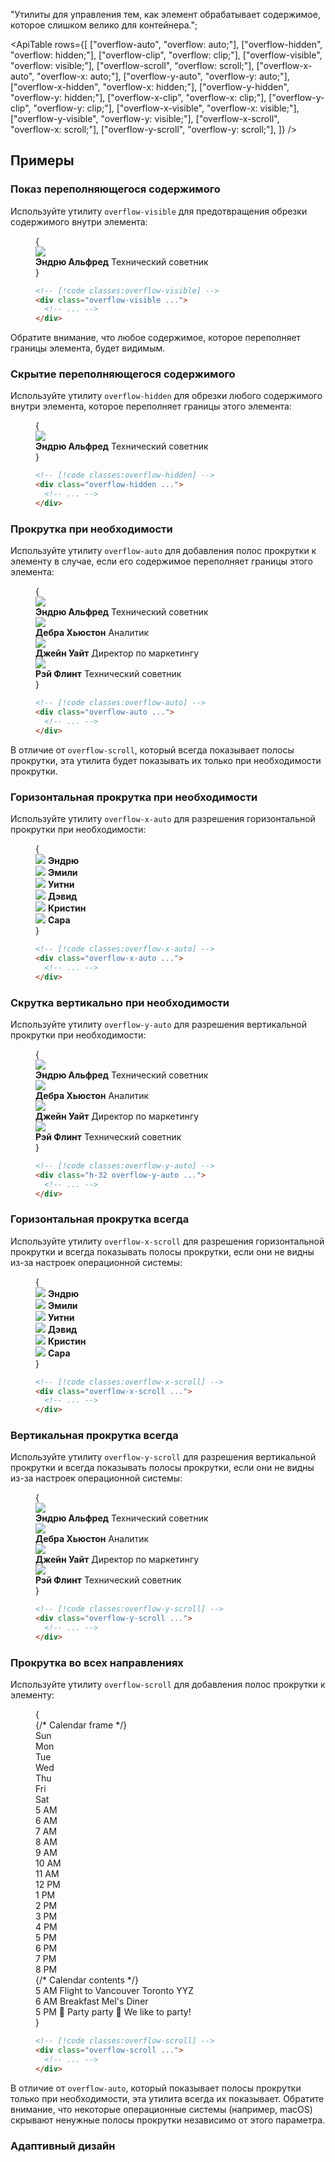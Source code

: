 
  "Утилиты для управления тем, как элемент обрабатывает содержимое, которое слишком велико для контейнера.";

<ApiTable
  rows={[
    ["overflow-auto", "overflow: auto;"],
    ["overflow-hidden", "overflow: hidden;"],
    ["overflow-clip", "overflow: clip;"],
    ["overflow-visible", "overflow: visible;"],
    ["overflow-scroll", "overflow: scroll;"],
    ["overflow-x-auto", "overflow-x: auto;"],
    ["overflow-y-auto", "overflow-y: auto;"],
    ["overflow-x-hidden", "overflow-x: hidden;"],
    ["overflow-y-hidden", "overflow-y: hidden;"],
    ["overflow-x-clip", "overflow-x: clip;"],
    ["overflow-y-clip", "overflow-y: clip;"],
    ["overflow-x-visible", "overflow-x: visible;"],
    ["overflow-y-visible", "overflow-y: visible;"],
    ["overflow-x-scroll", "overflow-x: scroll;"],
    ["overflow-y-scroll", "overflow-y: scroll;"],
  ]}
/>

## Примеры

### Показ переполняющегося содержимого

Используйте утилиту `overflow-visible` для предотвращения обрезки содержимого внутри элемента:

<Figure>

<Example>
  {
    <div className="relative mx-auto flex max-w-sm items-center gap-6 overflow-visible rounded-xl bg-white shadow-lg ring-1 ring-black/5 dark:bg-gray-800">
      <img
        className="absolute -left-6 h-24 w-24 rounded-full shadow-lg"
        src="https://images.unsplash.com/photo-1501196354995-cbb51c65aaea?ixlib=rb-1.2.1&ixid=MnwxMjA3fDB8MHxwaG90by1wYWdlfHx8fGVufDB8fHx8&auto=format&fit=facearea&facepad=4&w=256&h=256&q=80"
      />
      <div className="flex flex-col py-5 pl-24">
        <strong className="text-sm font-medium text-gray-900 dark:text-gray-200">Эндрю Альфред</strong>
        <span className="text-sm font-medium text-gray-500 dark:text-gray-400">Технический советник</span>
      </div>
    </div>
  }
</Example>

```html
<!-- [!code classes:overflow-visible] -->
<div class="overflow-visible ...">
  <!-- ... -->
</div>
```

</Figure>

Обратите внимание, что любое содержимое, которое переполняет границы элемента, будет видимым.

### Скрытие переполняющегося содержимого

Используйте утилиту `overflow-hidden` для обрезки любого содержимого внутри элемента, которое переполняет границы этого элемента:

<Figure>

<Example>
  {
    <div className="relative mx-auto flex max-w-sm items-center gap-6 overflow-hidden rounded-xl bg-white shadow-lg ring-1 ring-black/5 dark:bg-gray-800">
      <img
        className="absolute -left-6 h-24 w-24 rounded-full shadow-lg"
        src="https://images.unsplash.com/photo-1501196354995-cbb51c65aaea?ixlib=rb-1.2.1&ixid=MnwxMjA3fDB8MHxwaG90by1wYWdlfHx8fGVufDB8fHx8&auto=format&fit=facearea&facepad=4&w=256&h=256&q=80"
      />
      <div className="flex flex-col py-5 pl-24">
        <strong className="text-sm font-medium text-gray-900 dark:text-gray-200">Эндрю Альфред</strong>
        <span className="text-sm font-medium text-gray-500 dark:text-gray-400">Технический советник</span>
      </div>
    </div>
  }
</Example>

```html
<!-- [!code classes:overflow-hidden] -->
<div class="overflow-hidden ...">
  <!-- ... -->
</div>
```

</Figure>

### Прокрутка при необходимости

Используйте утилиту `overflow-auto` для добавления полос прокрутки к элементу в случае, если его содержимое переполняет границы этого элемента:

<Figure hint="Прокрутите вертикально">

<Example>
  {
    <div className="relative mx-auto flex h-72 max-w-sm flex-col divide-y divide-gray-200 overflow-auto rounded-xl bg-white shadow-lg ring-1 ring-black/5 dark:divide-gray-200/5 dark:bg-gray-800">
      <div className="flex items-center gap-4 p-4">
        <img
          className="h-12 w-12 rounded-full"
          src="https://images.unsplash.com/photo-1501196354995-cbb51c65aaea?ixlib=rb-1.2.1&ixid=MnwxMjA3fDB8MHxwaG90by1wYWdlfHx8fGVufDB8fHx8&auto=format&fit=facearea&facepad=4&w=256&h=256&q=80"
        />
        <div className="flex flex-col">
          <strong className="text-sm font-medium text-gray-900 dark:text-gray-200">Эндрю Альфред</strong>
          <span className="text-sm font-medium text-gray-500 dark:text-gray-400">Технический советник</span>
        </div>
      </div>
      <div className="flex items-center gap-4 p-4">
        <img
          className="h-12 w-12 rounded-full"
          src="https://images.unsplash.com/photo-1531123897727-8f129e1688ce?ixlib=rb-1.2.1&ixid=MnwxMjA3fDB8MHxwaG90by1wYWdlfHx8fGVufDB8fHx8&auto=format&fit=facearea&facepad=4&w=256&h=256&q=80"
        />
        <div className="flex flex-col">
          <strong className="text-sm font-medium text-gray-900 dark:text-gray-200">Дебра Хьюстон</strong>
          <span className="text-sm font-medium text-gray-500 dark:text-gray-400">Аналитик</span>
        </div>
      </div>
      <div className="flex items-center gap-4 p-4">
        <img
          className="h-12 w-12 rounded-full"
          src="https://images.unsplash.com/photo-1517841905240-472988babdf9?ixlib=rb-1.2.1&ixid=MnwxMjA3fDB8MHxwaG90by1wYWdlfHx8fGVufDB8fHx8&auto=format&fit=facearea&facepad=4&w=256&h=256&q=80"
        />
        <div className="flex flex-col">
          <strong className="text-sm font-medium text-gray-900 dark:text-gray-200">Джейн Уайт</strong>
          <span className="text-sm font-medium text-gray-500 dark:text-gray-400">Директор по маркетингу</span>
        </div>
      </div>
      <div className="flex items-center gap-4 p-4">
        <img
          className="h-12 w-12 rounded-full"
          src="https://images.unsplash.com/photo-1531427186611-ecfd6d936c79?ixlib=rb-1.2.1&ixid=MnwxMjA3fDB8MHxwaG90by1wYWdlfHx8fGVufDB8fHx8&auto=format&fit=facearea&facepad=4&w=256&h=256&q=80"
        />
        <div className="flex flex-col">
          <strong className="text-sm font-medium text-gray-900 dark:text-gray-200">Рэй Флинт</strong>
          <span className="text-sm font-medium text-gray-500 dark:text-gray-400">Технический советник</span>
        </div>
      </div>
    </div>
  }
</Example>

```html
<!-- [!code classes:overflow-auto] -->
<div class="overflow-auto ...">
  <!-- ... -->
</div>
```

</Figure>

В отличие от `overflow-scroll`, который всегда показывает полосы прокрутки, эта утилита будет показывать их только при необходимости прокрутки.

### Горизонтальная прокрутка при необходимости

Используйте утилиту `overflow-x-auto` для разрешения горизонтальной прокрутки при необходимости:

<Figure hint="Прокрутите горизонтально">

<Example padding={false}>
  {
    <div className="mx-auto max-w-md min-w-0 bg-white shadow-xl dark:bg-gray-800">
      <div className="flex overflow-x-auto">
        <div className="flex-none px-3 py-6 first:pl-6 last:pr-6">
          <div className="flex flex-col items-center justify-center gap-3">
            <img
              className="h-18 w-18 rounded-full"
              src="https://images.unsplash.com/photo-1501196354995-cbb51c65aaea?ixlib=rb-1.2.1&ixid=MnwxMjA3fDB8MHxwaG90by1wYWdlfHx8fGVufDB8fHx8&auto=format&fit=facearea&facepad=4&w=256&h=256&q=80"
            />
            <strong className="text-xs font-medium text-gray-900 dark:text-gray-200">Эндрю</strong>
          </div>
        </div>
        <div className="flex-none px-3 py-6 first:pl-6 last:pr-6">
          <div className="flex flex-col items-center justify-center gap-3">
            <img
              className="h-18 w-18 rounded-full"
              src="https://images.unsplash.com/photo-1494790108377-be9c29b29330?ixlib=rb-1.2.1&ixid=MnwxMjA3fDB8MHxwaG90by1wYWdlfHx8fGVufDB8fHx8&auto=format&fit=facearea&facepad=4&w=256&h=256&q=80"
            />
            <strong className="text-xs font-medium text-gray-900 dark:text-gray-200">Эмили</strong>
          </div>
        </div>
        <div className="flex-none px-3 py-6 first:pl-6 last:pr-6">
          <div className="flex flex-col items-center justify-center gap-3">
            <img
              className="h-18 w-18 rounded-full"
              src="https://images.unsplash.com/photo-1502685104226-ee32379fefbe?ixlib=rb-1.2.1&ixid=MnwxMjA3fDB8MHxwaG90by1wYWdlfHx8fGVufDB8fHx8&auto=format&fit=facearea&facepad=4&w=256&h=256&q=80"
            />
            <strong className="text-xs font-medium text-gray-900 dark:text-gray-200">Уитни</strong>
          </div>
        </div>
        <div className="flex-none px-3 py-6 first:pl-6 last:pr-6">
          <div className="flex flex-col items-center justify-center gap-3">
            <img
              className="h-18 w-18 rounded-full"
              src="https://images.unsplash.com/photo-1519345182560-3f2917c472ef?ixlib=rb-1.2.1&ixid=MnwxMjA3fDB8MHxwaG90by1wYWdlfHx8fGVufDB8fHx8&auto=format&fit=facearea&facepad=4&w=256&h=256&q=80"
            />
            <strong className="text-xs font-medium text-gray-900 dark:text-gray-200">Дэвид</strong>
          </div>
        </div>
        <div className="flex-none px-3 py-6 first:pl-6 last:pr-6">
          <div className="flex flex-col items-center justify-center gap-3">
            <img
              className="h-18 w-18 rounded-full"
              src="https://images.unsplash.com/photo-1438761681033-6461ffad8d80?ixlib=rb-1.2.1&ixid=MnwxMjA3fDB8MHxwaG90by1wYWdlfHx8fGVufDB8fHx8&auto=format&fit=facearea&facepad=4&w=256&h=256&q=80"
            />
            <strong className="text-xs font-medium text-gray-900 dark:text-gray-200">Кристин</strong>
          </div>
        </div>
        <div className="flex-none px-3 py-6 first:pl-6 last:pr-6">
          <div className="flex flex-col items-center justify-center gap-3">
            <img
              className="h-18 w-18 rounded-full"
              src="https://images.unsplash.com/photo-1605405748313-a416a1b84491?ixlib=rb-1.2.1&ixid=MnwxMjA3fDB8MHxwaG90by1wYWdlfHx8fGVufDB8fHx8&auto=format&fit=facearea&facepad=4&w=256&h=256&q=80"
            />
            <strong className="text-xs font-medium text-gray-900 dark:text-gray-200">Сара</strong>
          </div>
        </div>
      </div>
    </div>
  }
</Example>

```html
<!-- [!code classes:overflow-x-auto] -->
<div class="overflow-x-auto ...">
  <!-- ... -->
</div>
```

</Figure>

### Скрутка вертикально при необходимости

Используйте утилиту `overflow-y-auto` для разрешения вертикальной прокрутки при необходимости:

<Figure hint="Прокрутите вертикально">

<Example>
  {
    <div className="relative mx-auto flex h-72 max-w-sm flex-col divide-y divide-gray-200 overflow-y-auto rounded-xl bg-white shadow-lg ring-1 ring-black/5 dark:divide-gray-200/5 dark:bg-gray-800">
      <div className="flex items-center gap-4 p-4">
        <img
          className="h-12 w-12 rounded-full"
          src="https://images.unsplash.com/photo-1501196354995-cbb51c65aaea?ixlib=rb-1.2.1&ixid=MnwxMjA3fDB8MHxwaG90by1wYWdlfHx8fGVufDB8fHx8&auto=format&fit=facearea&facepad=4&w=256&h=256&q=80"
        />
        <div className="flex flex-col">
          <strong className="text-sm font-medium text-gray-900 dark:text-gray-200">Эндрю Альфред</strong>
          <span className="text-sm font-medium text-gray-500 dark:text-gray-400">Технический советник</span>
        </div>
      </div>
      <div className="flex items-center gap-4 p-4">
        <img
          className="h-12 w-12 rounded-full"
          src="https://images.unsplash.com/photo-1531123897727-8f129e1688ce?ixlib=rb-1.2.1&ixid=MnwxMjA3fDB8MHxwaG90by1wYWdlfHx8fGVufDB8fHx8&auto=format&fit=facearea&facepad=4&w=256&h=256&q=80"
        />
        <div className="flex flex-col">
          <strong className="text-sm font-medium text-gray-900 dark:text-gray-200">Дебра Хьюстон</strong>
          <span className="text-sm font-medium text-gray-500 dark:text-gray-400">Аналитик</span>
        </div>
      </div>
      <div className="flex items-center gap-4 p-4">
        <img
          className="h-12 w-12 rounded-full"
          src="https://images.unsplash.com/photo-1517841905240-472988babdf9?ixlib=rb-1.2.1&ixid=MnwxMjA3fDB8MHxwaG90by1wYWdlfHx8fGVufDB8fHx8&auto=format&fit=facearea&facepad=4&w=256&h=256&q=80"
        />
        <div className="flex flex-col">
          <strong className="text-sm font-medium text-gray-900 dark:text-gray-200">Джейн Уайт</strong>
          <span className="text-sm font-medium text-gray-500 dark:text-gray-400">Директор по маркетингу</span>
        </div>
      </div>
      <div className="flex items-center gap-4 p-4">
        <img
          className="h-12 w-12 rounded-full"
          src="https://images.unsplash.com/photo-1531427186611-ecfd6d936c79?ixlib=rb-1.2.1&ixid=MnwxMjA3fDB8MHxwaG90by1wYWdlfHx8fGVufDB8fHx8&auto=format&fit=facearea&facepad=4&w=256&h=256&q=80"
        />
        <div className="flex flex-col">
          <strong className="text-sm font-medium text-gray-900 dark:text-gray-200">Рэй Флинт</strong>
          <span className="text-sm font-medium text-gray-500 dark:text-gray-400">Технический советник</span>
        </div>
      </div>
    </div>
  }
</Example>

```html
<!-- [!code classes:overflow-y-auto] -->
<div class="h-32 overflow-y-auto ...">
  <!-- ... -->
</div>
```

</Figure>

### Горизонтальная прокрутка всегда

Используйте утилиту `overflow-x-scroll` для разрешения горизонтальной прокрутки и всегда показывать полосы прокрутки, если они не видны из-за настроек операционной системы:

<Figure hint="Прокрутите горизонтально">

<Example padding={false}>
  {
    <div className="mx-auto max-w-md min-w-0 bg-white shadow-xl dark:bg-gray-800">
      <div className="flex overflow-x-scroll">
        <div className="flex-none px-3 py-6 first:pl-6 last:pr-6">
          <div className="flex flex-col items-center justify-center gap-3">
            <img
              className="h-18 w-18 rounded-full"
              src="https://images.unsplash.com/photo-1501196354995-cbb51c65aaea?ixlib=rb-1.2.1&ixid=MnwxMjA3fDB8MHxwaG90by1wYWdlfHx8fGVufDB8fHx8&auto=format&fit=facearea&facepad=4&w=256&h=256&q=80"
            />
            <strong className="text-xs font-medium text-gray-900 dark:text-gray-200">Эндрю</strong>
          </div>
        </div>
        <div className="flex-none px-3 py-6 first:pl-6 last:pr-6">
          <div className="flex flex-col items-center justify-center gap-3">
            <img
              className="h-18 w-18 rounded-full"
              src="https://images.unsplash.com/photo-1494790108377-be9c29b29330?ixlib=rb-1.2.1&ixid=MnwxMjA3fDB8MHxwaG90by1wYWdlfHx8fGVufDB8fHx8&auto=format&fit=facearea&facepad=4&w=256&h=256&q=80"
            />
            <strong className="text-xs font-medium text-gray-900 dark:text-gray-200">Эмили</strong>
          </div>
        </div>
        <div className="flex-none px-3 py-6 first:pl-6 last:pr-6">
          <div className="flex flex-col items-center justify-center gap-3">
            <img
              className="h-18 w-18 rounded-full"
              src="https://images.unsplash.com/photo-1502685104226-ee32379fefbe?ixlib=rb-1.2.1&ixid=MnwxMjA3fDB8MHxwaG90by1wYWdlfHx8fGVufDB8fHx8&auto=format&fit=facearea&facepad=4&w=256&h=256&q=80"
            />
            <strong className="text-xs font-medium text-gray-900 dark:text-gray-200">Уитни</strong>
          </div>
        </div>
        <div className="flex-none px-3 py-6 first:pl-6 last:pr-6">
          <div className="flex flex-col items-center justify-center gap-3">
            <img
              className="h-18 w-18 rounded-full"
              src="https://images.unsplash.com/photo-1519345182560-3f2917c472ef?ixlib=rb-1.2.1&ixid=MnwxMjA3fDB8MHxwaG90by1wYWdlfHx8fGVufDB8fHx8&auto=format&fit=facearea&facepad=4&w=256&h=256&q=80"
            />
            <strong className="text-xs font-medium text-gray-900 dark:text-gray-200">Дэвид</strong>
          </div>
        </div>
        <div className="flex-none px-3 py-6 first:pl-6 last:pr-6">
          <div className="flex flex-col items-center justify-center gap-3">
            <img
              className="h-18 w-18 rounded-full"
              src="https://images.unsplash.com/photo-1438761681033-6461ffad8d80?ixlib=rb-1.2.1&ixid=MnwxMjA3fDB8MHxwaG90by1wYWdlfHx8fGVufDB8fHx8&auto=format&fit=facearea&facepad=4&w=256&h=256&q=80"
            />
            <strong className="text-xs font-medium text-gray-900 dark:text-gray-200">Кристин</strong>
          </div>
        </div>
        <div className="flex-none px-3 py-6 first:pl-6 last:pr-6">
          <div className="flex flex-col items-center justify-center gap-3">
            <img
              className="h-18 w-18 rounded-full"
              src="https://images.unsplash.com/photo-1605405748313-a416a1b84491?ixlib=rb-1.2.1&ixid=MnwxMjA3fDB8MHxwaG90by1wYWdlfHx8fGVufDB8fHx8&auto=format&fit=facearea&facepad=4&w=256&h=256&q=80"
            />
            <strong className="text-xs font-medium text-gray-900 dark:text-gray-200">Сара</strong>
          </div>
        </div>
      </div>
    </div>
  }
</Example>

```html
<!-- [!code classes:overflow-x-scroll] -->
<div class="overflow-x-scroll ...">
  <!-- ... -->
</div>
```

</Figure>

### Вертикальная прокрутка всегда

Используйте утилиту `overflow-y-scroll` для разрешения вертикальной прокрутки и всегда показывать полосы прокрутки, если они не видны из-за настроек операционной системы:

<Figure hint="Прокрутите вертикально">

<Example>
  {
    <div className="relative mx-auto flex h-72 max-w-sm flex-col divide-y divide-gray-200 overflow-y-scroll rounded-xl bg-white shadow-lg ring-1 ring-black/5 dark:divide-gray-200/5 dark:bg-gray-800">
      <div className="flex items-center gap-4 p-4">
        <img
          className="h-12 w-12 rounded-full"
          src="https://images.unsplash.com/photo-1501196354995-cbb51c65aaea?ixlib=rb-1.2.1&ixid=MnwxMjA3fDB8MHxwaG90by1wYWdlfHx8fGVufDB8fHx8&auto=format&fit=facearea&facepad=4&w=256&h=256&q=80"
        />
        <div className="flex flex-col">
          <strong className="text-sm font-medium text-gray-900 dark:text-gray-200">Эндрю Альфред</strong>
          <span className="text-sm font-medium text-gray-500 dark:text-gray-400">Технический советник</span>
        </div>
      </div>
      <div className="flex items-center gap-4 p-4">
        <img
          className="h-12 w-12 rounded-full"
          src="https://images.unsplash.com/photo-1531123897727-8f129e1688ce?ixlib=rb-1.2.1&ixid=MnwxMjA3fDB8MHxwaG90by1wYWdlfHx8fGVufDB8fHx8&auto=format&fit=facearea&facepad=4&w=256&h=256&q=80"
        />
        <div className="flex flex-col">
          <strong className="text-sm font-medium text-gray-900 dark:text-gray-200">Дебра Хьюстон</strong>
          <span className="text-sm font-medium text-gray-500 dark:text-gray-400">Аналитик</span>
        </div>
      </div>
      <div className="flex items-center gap-4 p-4">
        <img
          className="h-12 w-12 rounded-full"
          src="https://images.unsplash.com/photo-1517841905240-472988babdf9?ixlib=rb-1.2.1&ixid=MnwxMjA3fDB8MHxwaG90by1wYWdlfHx8fGVufDB8fHx8&auto=format&fit=facearea&facepad=4&w=256&h=256&q=80"
        />
        <div className="flex flex-col">
          <strong className="text-sm font-medium text-gray-900 dark:text-gray-200">Джейн Уайт</strong>
          <span className="text-sm font-medium text-gray-500 dark:text-gray-400">Директор по маркетингу</span>
        </div>
      </div>
      <div className="flex items-center gap-4 p-4">
        <img
          className="h-12 w-12 rounded-full"
          src="https://images.unsplash.com/photo-1531427186611-ecfd6d936c79?ixlib=rb-1.2.1&ixid=MnwxMjA3fDB8MHxwaG90by1wYWdlfHx8fGVufDB8fHx8&auto=format&fit=facearea&facepad=4&w=256&h=256&q=80"
        />
        <div className="flex flex-col">
          <strong className="text-sm font-medium text-gray-900 dark:text-gray-200">Рэй Флинт</strong>
          <span className="text-sm font-medium text-gray-500 dark:text-gray-400">Технический советник</span>
        </div>
      </div>
    </div>
  }
</Example>

```html
<!-- [!code classes:overflow-y-scroll] -->
<div class="overflow-y-scroll ...">
  <!-- ... -->
</div>
```

</Figure>

### Прокрутка во всех направлениях

Используйте утилиту `overflow-scroll` для добавления полос прокрутки к элементу:

<Figure hint="Прокрутите вертикально и горизонтально">

<Example padding={false}>
  {
    <div className="overflow-hidden dark:bg-gray-800">
      <div className="grid max-h-90 grid-cols-[70px_repeat(7,150px)] grid-rows-[auto_repeat(16,50px)] overflow-scroll">
        {/* Calendar frame */}
        <div className="sticky top-0 z-10 col-start-1 row-start-1 border-b border-gray-100 bg-white bg-clip-padding py-2 text-sm font-medium text-gray-900 dark:border-black/10 dark:bg-gradient-to-b dark:from-gray-600 dark:to-gray-700 dark:text-gray-200"></div>
        <div className="sticky top-0 z-10 col-start-2 row-start-1 border-b border-gray-100 bg-white bg-clip-padding py-2 text-center text-sm font-medium text-gray-900 dark:border-black/10 dark:bg-gradient-to-b dark:from-gray-600 dark:to-gray-700 dark:text-gray-200">
          Sun
        </div>
        <div className="sticky top-0 z-10 col-start-3 row-start-1 border-b border-gray-100 bg-white bg-clip-padding py-2 text-center text-sm font-medium text-gray-900 dark:border-black/10 dark:bg-gradient-to-b dark:from-gray-600 dark:to-gray-700 dark:text-gray-200">
          Mon
        </div>
        <div className="sticky top-0 z-10 col-start-4 row-start-1 border-b border-gray-100 bg-white bg-clip-padding py-2 text-center text-sm font-medium text-gray-900 dark:border-black/10 dark:bg-gradient-to-b dark:from-gray-600 dark:to-gray-700 dark:text-gray-200">
          Tue
        </div>
        <div className="sticky top-0 z-10 col-start-5 row-start-1 border-b border-gray-100 bg-white bg-clip-padding py-2 text-center text-sm font-medium text-gray-900 dark:border-black/10 dark:bg-gradient-to-b dark:from-gray-600 dark:to-gray-700 dark:text-gray-200">
          Wed
        </div>
        <div className="sticky top-0 z-10 col-start-6 row-start-1 border-b border-gray-100 bg-white bg-clip-padding py-2 text-center text-sm font-medium text-gray-900 dark:border-black/10 dark:bg-gradient-to-b dark:from-gray-600 dark:to-gray-700 dark:text-gray-200">
          Thu
        </div>
        <div className="sticky top-0 z-10 col-start-7 row-start-1 border-b border-gray-100 bg-white bg-clip-padding py-2 text-center text-sm font-medium text-gray-900 dark:border-black/10 dark:bg-gradient-to-b dark:from-gray-600 dark:to-gray-700 dark:text-gray-200">
          Fri
        </div>
        <div className="sticky top-0 z-10 col-start-8 row-start-1 border-b border-gray-100 bg-white bg-clip-padding py-2 text-center text-sm font-medium text-gray-900 dark:border-black/10 dark:bg-gradient-to-b dark:from-gray-600 dark:to-gray-700 dark:text-gray-200">
          Sat
        </div>
        <div className="sticky left-0 col-start-1 row-start-2 border-r border-gray-100 bg-white p-1.5 text-right text-xs font-medium text-gray-400 uppercase dark:border-gray-200/5 dark:bg-gray-800">
          5 AM
        </div>
        <div className="col-start-2 row-start-2 border-r border-b border-gray-100 dark:border-gray-200/5"></div>
        <div className="col-start-3 row-start-2 border-r border-b border-gray-100 dark:border-gray-200/5"></div>
        <div className="col-start-4 row-start-2 border-r border-b border-gray-100 dark:border-gray-200/5"></div>
        <div className="col-start-5 row-start-2 border-r border-b border-gray-100 dark:border-gray-200/5"></div>
        <div className="col-start-6 row-start-2 border-r border-b border-gray-100 dark:border-gray-200/5"></div>
        <div className="col-start-7 row-start-2 border-r border-b border-gray-100 dark:border-gray-200/5"></div>
        <div className="col-start-8 row-start-2 border-b border-gray-100 dark:border-gray-200/5"></div>
        <div className="sticky left-0 col-start-1 row-start-3 border-r border-gray-100 bg-white p-1.5 text-right text-xs font-medium text-gray-400 uppercase dark:border-gray-200/5 dark:bg-gray-800">
          6 AM
        </div>
        <div className="col-start-2 row-start-3 border-r border-b border-gray-100 dark:border-gray-200/5"></div>
        <div className="col-start-3 row-start-3 border-r border-b border-gray-100 dark:border-gray-200/5"></div>
        <div className="col-start-4 row-start-3 border-r border-b border-gray-100 dark:border-gray-200/5"></div>
        <div className="col-start-5 row-start-3 border-r border-b border-gray-100 dark:border-gray-200/5"></div>
        <div className="col-start-6 row-start-3 border-r border-b border-gray-100 dark:border-gray-200/5"></div>
        <div className="col-start-7 row-start-3 border-r border-b border-gray-100 dark:border-gray-200/5"></div>
        <div className="col-start-8 row-start-3 border-b border-gray-100 dark:border-gray-200/5"></div>
        <div className="sticky left-0 col-start-1 row-start-4 border-r border-gray-100 bg-white p-1.5 text-right text-xs font-medium text-gray-400 uppercase dark:border-gray-200/5 dark:bg-gray-800">
          7 AM
        </div>
        <div className="col-start-2 row-start-4 border-r border-b border-gray-100 dark:border-gray-200/5"></div>
        <div className="col-start-3 row-start-4 border-r border-b border-gray-100 dark:border-gray-200/5"></div>
        <div className="col-start-4 row-start-4 border-r border-b border-gray-100 dark:border-gray-200/5"></div>
        <div className="col-start-5 row-start-4 border-r border-b border-gray-100 dark:border-gray-200/5"></div>
        <div className="col-start-6 row-start-4 border-r border-b border-gray-100 dark:border-gray-200/5"></div>
        <div className="col-start-7 row-start-4 border-r border-b border-gray-100 dark:border-gray-200/5"></div>
        <div className="col-start-8 row-start-4 border-b border-gray-100 dark:border-gray-200/5"></div>
        <div className="sticky left-0 col-start-1 row-start-5 border-r border-gray-100 bg-white p-1.5 text-right text-xs font-medium text-gray-400 uppercase dark:border-gray-200/5 dark:bg-gray-800">
          8 AM
        </div>
        <div className="col-start-2 row-start-5 border-r border-b border-gray-100 dark:border-gray-200/5"></div>
        <div className="col-start-3 row-start-5 border-r border-b border-gray-100 dark:border-gray-200/5"></div>
        <div className="col-start-4 row-start-5 border-r border-b border-gray-100 dark:border-gray-200/5"></div>
        <div className="col-start-5 row-start-5 border-r border-b border-gray-100 dark:border-gray-200/5"></div>
        <div className="col-start-6 row-start-5 border-r border-b border-gray-100 dark:border-gray-200/5"></div>
        <div className="col-start-7 row-start-5 border-r border-b border-gray-100 dark:border-gray-200/5"></div>
        <div className="col-start-8 row-start-5 border-b border-gray-100 dark:border-gray-200/5"></div>
        <div className="sticky left-0 col-start-1 row-start-6 border-r border-gray-100 bg-white p-1.5 text-right text-xs font-medium text-gray-400 uppercase dark:border-gray-200/5 dark:bg-gray-800">
          9 AM
        </div>
        <div className="col-start-2 row-start-6 border-r border-b border-gray-100 dark:border-gray-200/5"></div>
        <div className="col-start-3 row-start-6 border-r border-b border-gray-100 dark:border-gray-200/5"></div>
        <div className="col-start-4 row-start-6 border-r border-b border-gray-100 dark:border-gray-200/5"></div>
        <div className="col-start-5 row-start-6 border-r border-b border-gray-100 dark:border-gray-200/5"></div>
        <div className="col-start-6 row-start-6 border-r border-b border-gray-100 dark:border-gray-200/5"></div>
        <div className="col-start-7 row-start-6 border-r border-b border-gray-100 dark:border-gray-200/5"></div>
        <div className="col-start-8 row-start-6 border-b border-gray-100 dark:border-gray-200/5"></div>
        <div className="sticky left-0 col-start-1 row-start-7 border-r border-gray-100 bg-white p-1.5 text-right text-xs font-medium text-gray-400 uppercase dark:border-gray-200/5 dark:bg-gray-800">
          10 AM
        </div>
        <div className="col-start-2 row-start-7 border-r border-b border-gray-100 dark:border-gray-200/5"></div>
        <div className="col-start-3 row-start-7 border-r border-b border-gray-100 dark:border-gray-200/5"></div>
        <div className="col-start-4 row-start-7 border-r border-b border-gray-100 dark:border-gray-200/5"></div>
        <div className="col-start-5 row-start-7 border-r border-b border-gray-100 dark:border-gray-200/5"></div>
        <div className="col-start-6 row-start-7 border-r border-b border-gray-100 dark:border-gray-200/5"></div>
        <div className="col-start-7 row-start-7 border-r border-b border-gray-100 dark:border-gray-200/5"></div>
        <div className="col-start-8 row-start-7 border-b border-gray-100 dark:border-gray-200/5"></div>
        <div className="sticky left-0 col-start-1 row-start-8 border-r border-gray-100 bg-white p-1.5 text-right text-xs font-medium text-gray-400 uppercase dark:border-gray-200/5 dark:bg-gray-800">
          11 AM
        </div>
        <div className="col-start-2 row-start-8 border-r border-b border-gray-100 dark:border-gray-200/5"></div>
        <div className="col-start-3 row-start-8 border-r border-b border-gray-100 dark:border-gray-200/5"></div>
        <div className="col-start-4 row-start-8 border-r border-b border-gray-100 dark:border-gray-200/5"></div>
        <div className="col-start-5 row-start-8 border-r border-b border-gray-100 dark:border-gray-200/5"></div>
        <div className="col-start-6 row-start-8 border-r border-b border-gray-100 dark:border-gray-200/5"></div>
        <div className="col-start-7 row-start-8 border-r border-b border-gray-100 dark:border-gray-200/5"></div>
        <div className="col-start-8 row-start-8 border-b border-gray-100 dark:border-gray-200/5"></div>
        <div className="sticky left-0 col-start-1 row-start-9 border-r border-gray-100 bg-white p-1.5 text-right text-xs font-medium text-gray-400 uppercase dark:border-gray-200/5 dark:bg-gray-800">
          12 PM
        </div>
        <div className="col-start-2 row-start-9 border-r border-b border-gray-100 dark:border-gray-200/5"></div>
        <div className="col-start-3 row-start-9 border-r border-b border-gray-100 dark:border-gray-200/5"></div>
        <div className="col-start-4 row-start-9 border-r border-b border-gray-100 dark:border-gray-200/5"></div>
        <div className="col-start-5 row-start-9 border-r border-b border-gray-100 dark:border-gray-200/5"></div>
        <div className="col-start-6 row-start-9 border-r border-b border-gray-100 dark:border-gray-200/5"></div>
        <div className="col-start-7 row-start-9 border-r border-b border-gray-100 dark:border-gray-200/5"></div>
        <div className="col-start-8 row-start-9 border-b border-gray-100 dark:border-gray-200/5"></div>
        <div className="sticky left-0 col-start-1 row-start-10 border-r border-gray-100 bg-white p-1.5 text-right text-xs font-medium text-gray-400 uppercase dark:border-gray-200/5 dark:bg-gray-800">
          1 PM
        </div>
        <div className="col-start-2 row-start-10 border-r border-b border-gray-100 dark:border-gray-200/5"></div>
        <div className="col-start-3 row-start-10 border-r border-b border-gray-100 dark:border-gray-200/5"></div>
        <div className="col-start-4 row-start-10 border-r border-b border-gray-100 dark:border-gray-200/5"></div>
        <div className="col-start-5 row-start-10 border-r border-b border-gray-100 dark:border-gray-200/5"></div>
        <div className="col-start-6 row-start-10 border-r border-b border-gray-100 dark:border-gray-200/5"></div>
        <div className="col-start-7 row-start-10 border-r border-b border-gray-100 dark:border-gray-200/5"></div>
        <div className="col-start-8 row-start-10 border-b border-gray-100 dark:border-gray-200/5"></div>
        <div className="sticky left-0 col-start-1 row-start-11 border-r border-gray-100 bg-white p-1.5 text-right text-xs font-medium text-gray-400 uppercase dark:border-gray-200/5 dark:bg-gray-800">
          2 PM
        </div>
        <div className="col-start-2 row-start-11 border-r border-b border-gray-100 dark:border-gray-200/5"></div>
        <div className="col-start-3 row-start-11 border-r border-b border-gray-100 dark:border-gray-200/5"></div>
        <div className="col-start-4 row-start-11 border-r border-b border-gray-100 dark:border-gray-200/5"></div>
        <div className="col-start-5 row-start-11 border-r border-b border-gray-100 dark:border-gray-200/5"></div>
        <div className="col-start-6 row-start-11 border-r border-b border-gray-100 dark:border-gray-200/5"></div>
        <div className="col-start-7 row-start-11 border-r border-b border-gray-100 dark:border-gray-200/5"></div>
        <div className="col-start-8 row-start-11 border-b border-gray-100 dark:border-gray-200/5"></div>
        <div className="sticky left-0 col-start-1 row-start-12 border-r border-gray-100 bg-white p-1.5 text-right text-xs font-medium text-gray-400 uppercase dark:border-gray-200/5 dark:bg-gray-800">
          3 PM
        </div>
        <div className="col-start-2 row-start-12 border-r border-b border-gray-100 dark:border-gray-200/5"></div>
        <div className="col-start-3 row-start-12 border-r border-b border-gray-100 dark:border-gray-200/5"></div>
        <div className="col-start-4 row-start-12 border-r border-b border-gray-100 dark:border-gray-200/5"></div>
        <div className="col-start-5 row-start-12 border-r border-b border-gray-100 dark:border-gray-200/5"></div>
        <div className="col-start-6 row-start-12 border-r border-b border-gray-100 dark:border-gray-200/5"></div>
        <div className="col-start-7 row-start-12 border-r border-b border-gray-100 dark:border-gray-200/5"></div>
        <div className="col-start-8 row-start-12 border-b border-gray-100 dark:border-gray-200/5"></div>
        <div className="sticky left-0 col-start-1 row-start-13 border-r border-gray-100 bg-white p-1.5 text-right text-xs font-medium text-gray-400 uppercase dark:border-gray-200/5 dark:bg-gray-800">
          4 PM
        </div>
        <div className="col-start-2 row-start-13 border-r border-b border-gray-100 dark:border-gray-200/5"></div>
        <div className="col-start-3 row-start-13 border-r border-b border-gray-100 dark:border-gray-200/5"></div>
        <div className="col-start-4 row-start-13 border-r border-b border-gray-100 dark:border-gray-200/5"></div>
        <div className="col-start-5 row-start-13 border-r border-b border-gray-100 dark:border-gray-200/5"></div>
        <div className="col-start-6 row-start-13 border-r border-b border-gray-100 dark:border-gray-200/5"></div>
        <div className="col-start-7 row-start-13 border-r border-b border-gray-100 dark:border-gray-200/5"></div>
        <div className="col-start-8 row-start-13 border-b border-gray-100 dark:border-gray-200/5"></div>
        <div className="sticky left-0 col-start-1 row-start-14 border-r border-gray-100 bg-white p-1.5 text-right text-xs font-medium text-gray-400 uppercase dark:border-gray-200/5 dark:bg-gray-800">
          5 PM
        </div>
        <div className="col-start-2 row-start-14 border-r border-b border-gray-100 dark:border-gray-200/5"></div>
        <div className="col-start-3 row-start-14 border-r border-b border-gray-100 dark:border-gray-200/5"></div>
        <div className="col-start-4 row-start-14 border-r border-b border-gray-100 dark:border-gray-200/5"></div>
        <div className="col-start-5 row-start-14 border-r border-b border-gray-100 dark:border-gray-200/5"></div>
        <div className="col-start-6 row-start-14 border-r border-b border-gray-100 dark:border-gray-200/5"></div>
        <div className="col-start-7 row-start-14 border-r border-b border-gray-100 dark:border-gray-200/5"></div>
        <div className="col-start-8 row-start-14 border-b border-gray-100 dark:border-gray-200/5"></div>
        <div className="sticky left-0 col-start-1 row-start-15 border-r border-gray-100 bg-white p-1.5 text-right text-xs font-medium text-gray-400 uppercase dark:border-gray-200/5 dark:bg-gray-800">
          6 PM
        </div>
        <div className="col-start-2 row-start-15 border-r border-b border-gray-100 dark:border-gray-200/5"></div>
        <div className="col-start-3 row-start-15 border-r border-b border-gray-100 dark:border-gray-200/5"></div>
        <div className="col-start-4 row-start-15 border-r border-b border-gray-100 dark:border-gray-200/5"></div>
        <div className="col-start-5 row-start-15 border-r border-b border-gray-100 dark:border-gray-200/5"></div>
        <div className="col-start-6 row-start-15 border-r border-b border-gray-100 dark:border-gray-200/5"></div>
        <div className="col-start-7 row-start-15 border-r border-b border-gray-100 dark:border-gray-200/5"></div>
        <div className="col-start-8 row-start-15 border-b border-gray-100 dark:border-gray-200/5"></div>
        <div className="sticky left-0 col-start-1 row-start-16 border-r border-gray-100 bg-white p-1.5 text-right text-xs font-medium text-gray-400 uppercase dark:border-gray-200/5 dark:bg-gray-800">
          7 PM
        </div>
        <div className="col-start-2 row-start-16 border-r border-b border-gray-100 dark:border-gray-200/5"></div>
        <div className="col-start-3 row-start-16 border-r border-b border-gray-100 dark:border-gray-200/5"></div>
        <div className="col-start-4 row-start-16 border-r border-b border-gray-100 dark:border-gray-200/5"></div>
        <div className="col-start-5 row-start-16 border-r border-b border-gray-100 dark:border-gray-200/5"></div>
        <div className="col-start-6 row-start-16 border-r border-b border-gray-100 dark:border-gray-200/5"></div>
        <div className="col-start-7 row-start-16 border-r border-b border-gray-100 dark:border-gray-200/5"></div>
        <div className="col-start-8 row-start-16 border-b border-gray-100 dark:border-gray-200/5"></div>
        <div className="sticky left-0 col-start-1 row-start-17 border-r border-gray-100 bg-white p-1.5 text-right text-xs font-medium text-gray-400 uppercase dark:border-gray-200/5 dark:bg-gray-800">
          8 PM
        </div>
        <div className="col-start-2 row-start-17 border-r border-gray-100 dark:border-gray-200/5"></div>
        <div className="col-start-3 row-start-17 border-r border-gray-100 dark:border-gray-200/5"></div>
        <div className="col-start-4 row-start-17 border-r border-b border-gray-100 dark:border-gray-200/5"></div>
        <div className="col-start-5 row-start-17 border-r border-gray-100 dark:border-gray-200/5"></div>
        <div className="col-start-6 row-start-17 border-r border-gray-100 dark:border-gray-200/5"></div>
        <div className="col-start-7 row-start-17 border-r border-gray-100 dark:border-gray-200/5"></div>
        <div className="col-start-8 row-start-17"></div>
        {/* Calendar contents */}
        <div className="col-start-3 row-span-4 row-start-2 m-1 flex flex-col rounded-lg border border-blue-700/10 bg-blue-400/20 p-1 dark:border-sky-500 dark:bg-sky-600/50">
          <span className="text-xs text-blue-600 dark:text-sky-100">5 AM</span>
          <span className="text-xs font-medium text-blue-600 dark:text-sky-100">Flight to Vancouver</span>
          <span className="text-xs text-blue-600 dark:text-sky-100">Toronto YYZ</span>
        </div>
        <div className="col-start-4 row-span-4 row-start-3 m-1 flex flex-col rounded-lg border border-purple-700/10 bg-purple-400/20 p-1 dark:border-fuchsia-500 dark:bg-fuchsia-600/50">
          <span className="text-xs text-purple-600 dark:text-fuchsia-100">6 AM</span>
          <span className="text-xs font-medium text-purple-600 dark:text-fuchsia-100">Breakfast</span>
          <span className="text-xs text-purple-600 dark:text-fuchsia-100">Mel's Diner</span>
        </div>
        <div className="col-start-7 row-span-3 row-start-14 m-1 flex flex-col rounded-lg border border-pink-700/10 bg-pink-400/20 p-1 dark:border-indigo-500 dark:bg-indigo-600/50">
          <span className="text-xs text-pink-600 dark:text-indigo-100">5 PM</span>
          <span className="text-xs font-medium text-pink-600 dark:text-indigo-100">🎉 Party party 🎉</span>
          <span className="text-xs text-pink-600 dark:text-indigo-100">We like to party!</span>
        </div>
      </div>
    </div>
  }
</Example>

```html
<!-- [!code classes:overflow-scroll] -->
<div class="overflow-scroll ...">
  <!-- ... -->
</div>
```

</Figure>

В отличие от `overflow-auto`, который показывает полосы прокрутки только при необходимости, эта утилита всегда их показывает. Обратите внимание, что некоторые операционные системы (например, macOS) скрывают ненужные полосы прокрутки независимо от этого параметра.

### Адаптивный дизайн

<ResponsiveDesign property="overflow" defaultClass="overflow-auto" featuredClass="overflow-scroll" />
